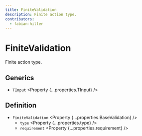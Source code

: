 ```yaml
---
title: FiniteValidation
description: Finite action type.
contributors:
  - fabian-hiller
---
```



# FiniteValidation

Finite action type.

## Generics

- `TInput` <Property {...properties.TInput} />

## Definition

- `FiniteValidation` <Property {...properties.BaseValidation} />
  - `type` <Property {...properties.type} />
  - `requirement` <Property {...properties.requirement} />
